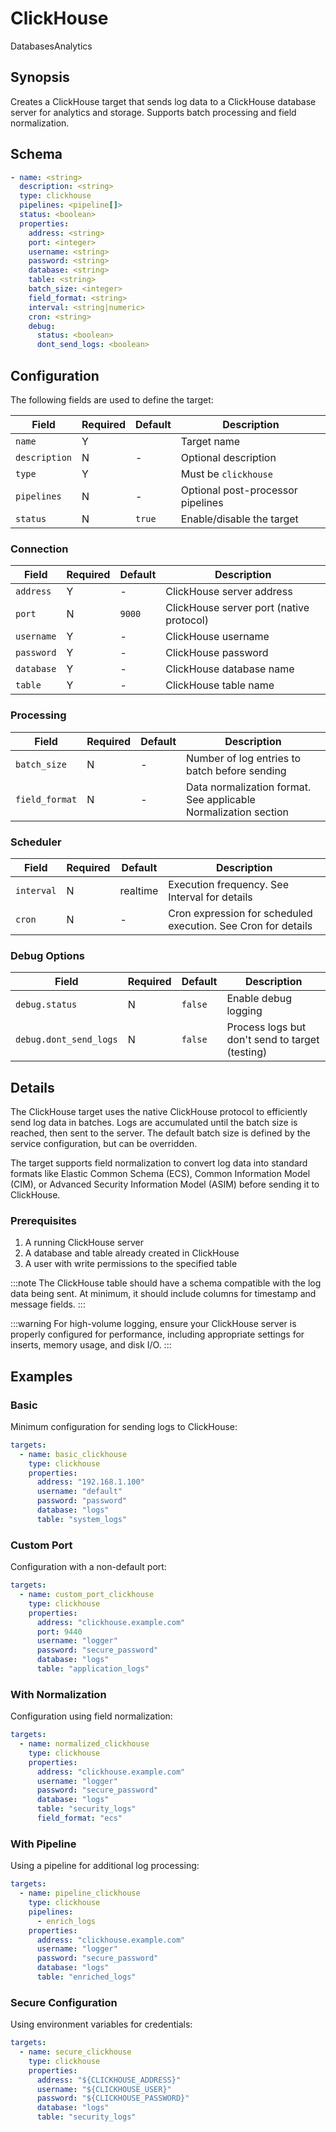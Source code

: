 # ClickHouse

<span className="theme-doc-version-badge badge badge--secondary">Databases</span><span className="theme-doc-version-badge badge badge--secondary">Analytics</span>

## Synopsis

Creates a ClickHouse target that sends log data to a ClickHouse database server for analytics and storage. Supports batch processing and field normalization.

## Schema

```yaml {1,3}
- name: <string>
  description: <string>
  type: clickhouse
  pipelines: <pipeline[]>
  status: <boolean>
  properties:
    address: <string>
    port: <integer>
    username: <string>
    password: <string>
    database: <string>
    table: <string>
    batch_size: <integer>
    field_format: <string>
    interval: <string|numeric>
    cron: <string>
    debug:
      status: <boolean>
      dont_send_logs: <boolean>
```

## Configuration

The following fields are used to define the target:

|Field|Required|Default|Description|
|---|---|---|---|
|`name`|Y||Target name|
|`description`|N|-|Optional description|
|`type`|Y||Must be `clickhouse`|
|`pipelines`|N|-|Optional post-processor pipelines|
|`status`|N|`true`|Enable/disable the target|

### Connection

|Field|Required|Default|Description|
|---|---|---|---|
|`address`|Y|-|ClickHouse server address|
|`port`|N|`9000`|ClickHouse server port (native protocol)|
|`username`|Y|-|ClickHouse username|
|`password`|Y|-|ClickHouse password|
|`database`|Y|-|ClickHouse database name|
|`table`|Y|-|ClickHouse table name|

### Processing

|Field|Required|Default|Description|
|---|---|---|---|
|`batch_size`|N|-|Number of log entries to batch before sending|
|`field_format`|N|-|Data normalization format. See applicable <Topic id="normalization-mapping">Normalization</Topic> section|

### Scheduler

|Field|Required|Default|Description|
|---|---|---|---|
|`interval`|N|realtime|Execution frequency. See <Topic id="interval">Interval</Topic> for details|
|`cron`|N|-|Cron expression for scheduled execution. See <Topic id="cron">Cron</Topic> for details|

### Debug Options

|Field|Required|Default|Description|
|---|---|---|---|
|`debug.status`|N|`false`|Enable debug logging|
|`debug.dont_send_logs`|N|`false`|Process logs but don't send to target (testing)|

## Details

The ClickHouse target uses the native ClickHouse protocol to efficiently send log data in batches. Logs are accumulated until the batch size is reached, then sent to the server. The default batch size is defined by the service configuration, but can be overridden.

The target supports field normalization to convert log data into standard formats like Elastic Common Schema (ECS), Common Information Model (CIM), or Advanced Security Information Model (ASIM) before sending it to ClickHouse.

### Prerequisites

1. A running ClickHouse server
2. A database and table already created in ClickHouse
3. A user with write permissions to the specified table

:::note
The ClickHouse table should have a schema compatible with the log data being sent. At minimum, it should include columns for timestamp and message fields.
:::

:::warning
For high-volume logging, ensure your ClickHouse server is properly configured for performance, including appropriate settings for inserts, memory usage, and disk I/O.
:::

## Examples

### Basic

Minimum configuration for sending logs to ClickHouse:

```yaml
targets:
  - name: basic_clickhouse
    type: clickhouse
    properties:
      address: "192.168.1.100"
      username: "default"
      password: "password"
      database: "logs"
      table: "system_logs"
```

### Custom Port

Configuration with a non-default port:

```yaml
targets:
  - name: custom_port_clickhouse
    type: clickhouse
    properties:
      address: "clickhouse.example.com"
      port: 9440
      username: "logger"
      password: "secure_password"
      database: "logs"
      table: "application_logs"
```

### With Normalization

Configuration using field normalization:

```yaml
targets:
  - name: normalized_clickhouse
    type: clickhouse
    properties:
      address: "clickhouse.example.com"
      username: "logger"
      password: "secure_password"
      database: "logs"
      table: "security_logs"
      field_format: "ecs"
```

### With Pipeline

Using a pipeline for additional log processing:

```yaml
targets:
  - name: pipeline_clickhouse
    type: clickhouse
    pipelines:
      - enrich_logs
    properties:
      address: "clickhouse.example.com"
      username: "logger"
      password: "secure_password"
      database: "logs"
      table: "enriched_logs"
```

### Secure Configuration

Using environment variables for credentials:

```yaml
targets:
  - name: secure_clickhouse
    type: clickhouse
    properties:
      address: "${CLICKHOUSE_ADDRESS}"
      username: "${CLICKHOUSE_USER}"
      password: "${CLICKHOUSE_PASSWORD}"
      database: "logs"
      table: "security_logs"
```
